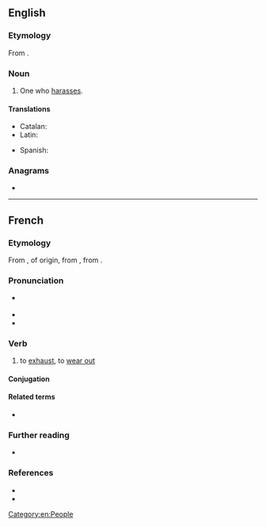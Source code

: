 ==English==

===Etymology===
From {{suffix|en|harass|er}}.

===Noun===
{{en-noun}}

# One who [[harass]]es.

====Translations====
{{trans-top|one who harasses}}
* Catalan: {{t|ca|assetjador|m}}
* Latin: {{t|la|vexātor|m}}
{{trans-mid}}
* Spanish: {{t+|es|acosador|m}}
{{trans-bottom}}

===Anagrams===
* {{anagrams|en|a=aaehrrss|harrases}}

[[Category:en:People]]

----

==French==
===Etymology===
From {{m|fr|harer||to set a dog on}}, of {{der|fr|gem|-}} origin, from {{der|fr|frk|*hara||here, hither}}, from {{der|fr|gem-pro|*hē₂r||here, hither}}.
===Pronunciation===
* {{fr-asph}} {{fr-IPA}}
* {{rhymes|fr|e}}
* {{homophones|fr|aracée|harassai|harassé|harassée|harassées|harassés|harassez}}

===Verb===
{{fr-verb}}

# to [[exhaust]], to [[wear out]]

====Conjugation====
{{fr-conj-auto}}

====Related terms====
* {{l|fr|harassement}}

===Further reading===
* {{R:TLFi}}

===References===
* {{R:OED}}
* {{R:American_Heritage_Dictionary|harass}}